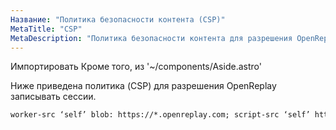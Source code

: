 ```yaml
---
Название: "Политика безопасности контента (CSP)"
MetaTitle: "CSP"
MetaDescription: "Политика безопасности контента для разрешения OpenReplay записывать сессии."
---
```

Импортировать Кроме того, из '~/components/Aside.astro'

Ниже приведена политика (CSP) для разрешения OpenReplay записывать сессии.


```html
worker-src ‘self’ blob: https://*.openreplay.com; script-src ‘self’ https://*.openreplay.com;
```

